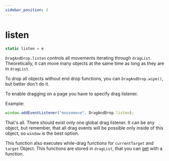 ```yaml
---
sidebar_position: 2
---
```

# listen

```js
static listen = e
```

`DragAndDrop.listen` controls all movements iterating through `dragList`. Theoretically, it can move many objects at the same time as long as they are in `dragList`.

To drop all objects without end drop functions, you can `DragAndDrop.wipe()`, but better don't do it.

To enable dragging on a page you have to specify drag listener.

Example:
```js
window.addEventListener("mousemove", DragAndDrop.listen);
```

That's all. There should exist only one global drag listener. It can be any object, but remember, that all drag events will be possible only inside of this object, so `window` is the best option.

This function also executes while-drag functions for `currentTarget` and `target` Object. This functions are stored in `dragList`, that you can [get](get) with a function.